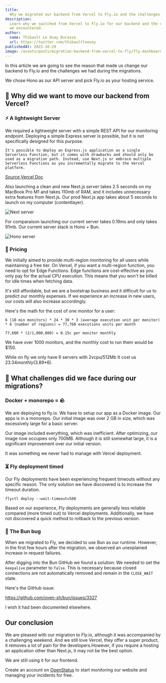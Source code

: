 ```yaml
---
title:
  Why we migrated our backend from Vercel to Fly.io and the challenges we faced.
description:
  Learn why we switched from Vercel to Fly.io for our backend and the challenges
  we encountered.
author:
  name: Thibault Le Ouay Ducasse
  url: https://twitter.com/thibaultleouay
publishedAt: 2023-10-29
image: /assets/posts/migration-backend-from-vercel-to-fly/fly-dashboard.png
---
```


In this article we are going to see the reason that made us change our backend
to Fly.io and the challenges we had during the migrations.

We chose Hono as our API server and pick Fly.io as your hosting service.

## 🤔 Why did we want to move our backend from Vercel?

### ⚡ A lightweight Server

We required a lightweight server with a simple REST API for our monitoring
endpoint. Deploying a simple Express server is possible, but it is not
specifically designed for this purpose.

`It's possible to deploy an Express.js application as a single Serverless Function, but it comes with drawbacks and should only be used as a migration path. Instead, use Next.js or embrace multiple Serverless Functions as you incrementally migrate to the Vercel platform.`

[Source Vercel Doc](https://vercel.com/guides/using-express-with-vercel)

Also launching a clean and new Next.js server takes 2.5 seconds on my MacBook
Pro M1 and takes 110mb of RAM, and it includes unnecessary extra features from
Next.js. Our prod Next.js app takes about 5 seconds to launch on my computer
(contentlayer).

![Next server](/assets/posts/migration-backend-from-vercel-to-fly/next-server.png)

For comparaison launching our current server takes 0.19ms and only takes 91mb.
Our current server stack is Hono + Bun.

![Hono server](/assets/posts/migration-backend-from-vercel-to-fly/hono-server.png)

### 💸 Pricing

We initially aimed to provide multi-region monitoring for all users while
maintaining a free tier. On Vercel, if you want a multi-region function, you
need to opt for Edge Functions. Edge functions are cost-effective as you only
pay for the actual CPU execution. This means that you won't be billed for idle
times when fetching data.

It's still affordable, but we are a bootstrap business and it difficult for us
to predict our monthly expenses. If we experience an increase in new users, our
costs will also increase accordingly.

Here's the math for the cost of one monitor for a user:

```
6 (10 min monitors) * 24 * 30 * 3 (average execution unit per monitor) * 6 (number of regions) = 77,760 executions units per month

77,600 * (2/1,000,000) = 0.15c per monitor monthly
```

We have over 1000 monitors, and the monthly cost to run them would be $150.

While on fly we only have 6 servers with 2vcpu/512Mb It cost us $23.34 monthly
($3.89\*6).

## 🤯 What challenges did we face during our migrations?

### Docker + monorepo = 🪨

We are deploying to fly.io. We have to setup our app as a Docker image. Our apps
is in a monorepo. Our initial image was over 2 GB in size, which was excessively
large for a basic server.

Our image included everything, which was inefficient. After optimizing, our
image now occupies only 700MB. Although it is still somewhat large, it is a
significant improvement over our initial version.

It was something we never had to manage with Vercel deployment.

### ⏳ Fly deployment timed

Our Fly deployments have been experiencing frequent timeouts without any
specific reason. The only solution we have discovered is to increase the timeout
duration.

```
flyctl deploy --wait-timeout=500
```

Based on our experience, Fly deployments are generally less reliable compared
(more timed out) to Vercel deployments. Additionally, we have not discovered a
quick method to rollback to the previous version.

### 🐛 The Bun bug

When we migrated to Fly, we decided to use Bun as our runtime. However, in the
first few hours after the migration, we observed an unexplained increase in
request failures.

After digging into the Bun GitHub we found a solution: We needed to set the
`keepalive` parameter to `false`. This is necessary because closed connections
are not automatically removed and remain in the ﻿`CLOSE_WAIT` state.

Here's the GitHub issue:

https://github.com/oven-sh/bun/issues/3327

I wish it had been documented elsewhere.

## Our conclusion

We are pleased with our migration to Fly.io, although it was accompanied by a
challenging weekend. And we still love Vercel, they offer a super product, it
removes a lot of pain for the developers.However, if you require a hosting an
application other than Next.js, it may not be the best option.

We are still using it for our frontend.

Create an account on [OpenStatus](https://www.openstatus.dev/sign-up?ref=blog3)
to start monitoring our website and managing your incidents for free.
